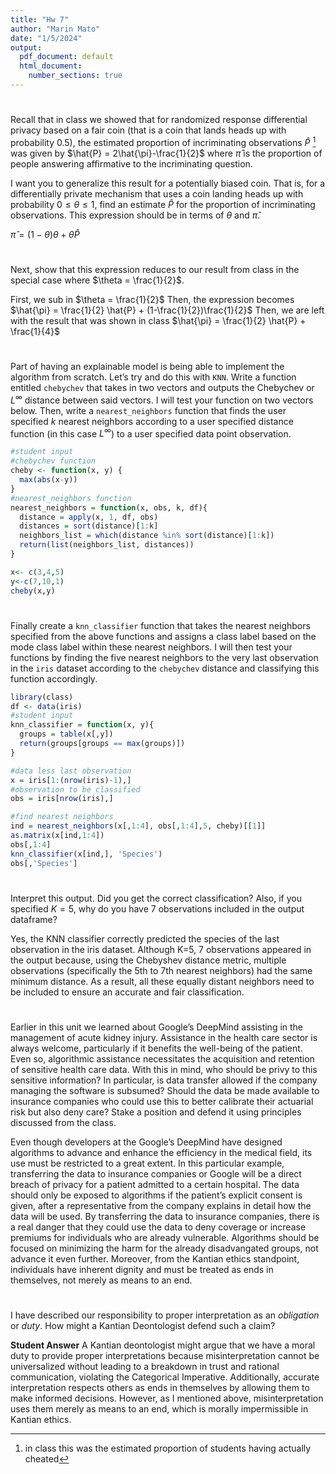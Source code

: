 ```yaml
---
title: "Hw 7"
author: "Marin Mato"
date: "1/5/2024"
output:
  pdf_document: default
  html_document:
    number_sections: true
---
```


# 
Recall that in class we showed that for randomized response differential privacy based on a fair coin (that is a coin that lands heads up with probability $0.5$), the estimated proportion of incriminating observations $\hat{P}$ ^[in class this was the estimated proportion of students having actually cheated] was given by $\hat{P} = 2\hat{\pi}-\frac{1}{2}$ where $\hat{\pi}$ is the proportion of people answering affirmative to the incriminating question.  

I want you to generalize this result for a potentially biased coin.  That is, for a differentially private mechanism that uses a coin landing heads up with probability $0 \leq \theta \leq 1$, find an estimate $\hat{P}$ for the proportion of incriminating observations.  This expression should be in terms of $\theta$ and $\hat{\pi}$.  

$\hat{\pi} = (1-\theta)\theta + \theta \hat{P}$

#
Next, show that this expression reduces to our result from class in the special case where $\theta = \frac{1}{2}$.

First, we sub in $\theta = \frac{1}{2}$
Then, the expression becomes $\hat{\pi} = \frac{1}{2} \hat{P} + (1-\frac{1}{2})\frac{1}{2}$
Then, we are left with the result that was shown in class $\hat{\pi} = \frac{1}{2} \hat{P} + \frac{1}{4}$

#
Part of having an explainable model is being able to implement the algorithm from scratch.  Let's try and do this with `KNN`.  Write a function entitled `chebychev` that takes in two vectors and outputs the Chebychev or $L^\infty$ distance between said vectors.  I will test your function on two vectors below.  Then, write a `nearest_neighbors` function that finds the user specified $k$ nearest neighbors according to a user specified distance function (in this case $L^\infty$) to a user specified data point observation.  

```r
#student input
#chebychev function
cheby <- function(x, y) {
  max(abs(x-y))
}
#nearest_neighbors function
nearest_neighbors = function(x, obs, k, df){
  distance = apply(x, 1, df, obs)
  distances = sort(distance)[1:k]
  neighbors_list = which(distance %in% sort(distance)[1:k])
  return(list(neighbors_list, distances))
}

x<- c(3,4,5)
y<-c(7,10,1)
cheby(x,y)

```

#
Finally create a `knn_classifier` function that takes the nearest neighbors specified from the above functions and assigns a class label based on the mode class label within these nearest neighbors.  I will then test your functions by finding the five nearest neighbors to the very last observation in the `iris` dataset according to the `chebychev` distance and classifying this function accordingly.  

```r
library(class)
df <- data(iris) 
#student input
knn_classifier = function(x, y){
  groups = table(x[,y])
  return(groups[groups == max(groups)])
}

#data less last observation
x = iris[1:(nrow(iris)-1),]
#observation to be classified
obs = iris[nrow(iris),]

#find nearest neighbors
ind = nearest_neighbors(x[,1:4], obs[,1:4],5, cheby)[[1]]
as.matrix(x[ind,1:4])
obs[,1:4]
knn_classifier(x[ind,], 'Species')
obs[,'Species']

```

# 
Interpret this output.  Did you get the correct classification?  Also, if you specified $K=5$, why do you have $7$ observations included in the output dataframe?

Yes, the KNN classifier correctly predicted the species of the last observation in the iris dataset. Although 
K=5, 7 observations appeared in the output because, using the Chebyshev distance metric, multiple observations (specifically the 5th to 7th nearest neighbors) had the same minimum distance. As a result, all these equally distant neighbors need to be included to ensure an accurate and fair classification.

#
Earlier in this unit we learned about Google's DeepMind assisting in the management of acute kidney injury.  Assistance in the health care sector is always welcome, particularly if it benefits the well-being of the patient.  Even so, algorithmic assistance necessitates the acquisition and retention of sensitive health care data.  With this in mind, who should be privy to this sensitive information?  In particular, is data transfer allowed if the company managing the software is subsumed?  Should the data be made available to insurance companies who could use this to better calibrate their actuarial risk but also deny care?  Stake a position and defend it using principles discussed from the class.  


Even though developers at the Google's DeepMind have designed algorithms to advance and enhance the efficiency in the medical field, its use must be restricted to a great extent. In this particular example, transferring the data to insurance companies or Google will be a direct breach of privacy for a patient admitted to a certain hospital. The data should only be exposed to algorithms if the patient's explicit consent is given, after a representative from the company explains in detail how the data will be used. By transferring the data to insurance companies, there is a real danger that they could use the data to deny coverage or increase premiums for individuals who are already vulnerable. Algorithms should be focused on minimizing the harm for the already disadvangated groups, not advance it even further. Moreover, from the Kantian ethics standpoint, individuals have inherent dignity and must be treated as ends in themselves, not merely as means to an end.

#
I have described our responsibility to proper interpretation as an *obligation* or *duty*.  How might a Kantian Deontologist defend such a claim?  

**Student Answer**
A Kantian deontologist might argue that we have a moral duty to provide proper interpretations because misinterpretation cannot be universalized without leading to a breakdown in trust and rational communication, violating the Categorical Imperative. Additionally, accurate interpretation respects others as ends in themselves by allowing them to make informed decisions. However, as I mentioned above, misinterpretation uses them merely as means to an end, which is morally impermissible in Kantian ethics.

